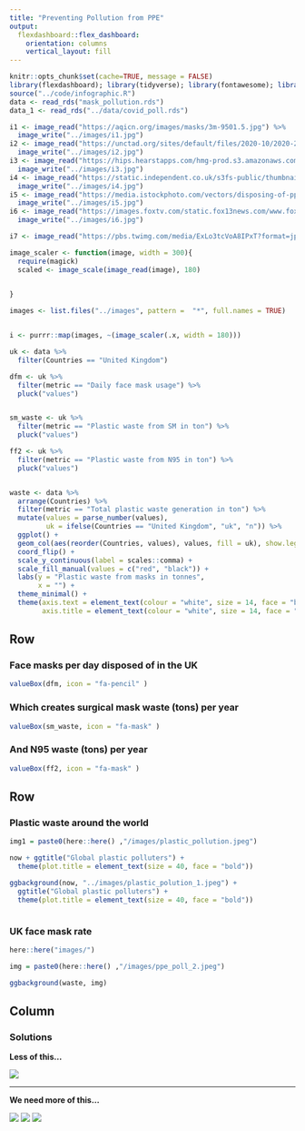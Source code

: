 ```yaml
---
title: "Preventing Pollution from PPE"
output: 
  flexdashboard::flex_dashboard:
    orientation: columns
    vertical_layout: fill
---
```


```r
knitr::opts_chunk$set(cache=TRUE, message = FALSE)
library(flexdashboard); library(tidyverse); library(fontawesome); library(ggpubr); library(ggimage); library(magick)
source("../code/infographic.R")
data <- read_rds("mask_pollution.rds")
data_1 <- read_rds("../data/covid_poll.rds")
```



```r
 
i1 <- image_read("https://aqicn.org/images/masks/3m-9501.5.jpg") %>%
  image_write("../images/i1.jpg")
i2 <- image_read("https://unctad.org/sites/default/files/2020-10/2020-27-07_Plastic-pollution_1200x675.jpg")  %>%
  image_write("../images/i2.jpg")
i3 <- image_read("https://hips.hearstapps.com/hmg-prod.s3.amazonaws.com/images/three-different-protection-face-masks-coronavirus-royalty-free-image-1627509000.jpg")  %>%
  image_write("../images/i3.jpg")
i4 <- image_read("https://static.independent.co.uk/s3fs-public/thumbnails/image/2020/07/10/17/istock-1225880373.jpg?width=300")  %>%
  image_write("../images/i4.jpg")
i5 <- image_read("https://media.istockphoto.com/vectors/disposing-of-ppe-face-mask-safely-vector-id1249867483?k=20&m=1249867483&s=170667a&w=0&h=gPhXUVXRJuMn_deaS8vg9PkgiGEFCUb0DD6HsnvVGXo=")  %>%
  image_write("../images/i5.jpg")
i6 <- image_read("https://images.foxtv.com/static.fox13news.com/www.fox13news.com/content/uploads/2020/04/932/524/cdc-bandana-16x9.jpg?width=300")  %>%
  image_write("../images/i6.jpg")

i7 <- image_read("https://pbs.twimg.com/media/ExLo3tcVoA8IPxT?format=jpg") %>% image_write("../images/i7.jpg")

image_scaler <- function(image, width = 300){
  require(magick)
  scaled <- image_scale(image_read(image), 180)

  
}

images <- list.files("../images", pattern =  "*", full.names = TRUE)


i <- purrr::map(images, ~(image_scaler(.x, width = 180)))

```





```r
uk <- data %>%
  filter(Countries == "United Kingdom")
```


```r

dfm <- uk %>%
  filter(metric == "Daily face mask usage") %>%
  pluck("values")


sm_waste <- uk %>%
  filter(metric == "Plastic waste from SM in ton") %>%
  pluck("values")

ff2 <- uk %>%
  filter(metric == "Plastic waste from N95 in ton") %>%
  pluck("values")



```


```r


waste <- data %>%
  arrange(Countries) %>%
  filter(metric == "Total plastic waste generation in ton") %>%
  mutate(values = parse_number(values), 
         uk = ifelse(Countries == "United Kingdom", "uk", "n")) %>%
  ggplot() +
  geom_col(aes(reorder(Countries, values), values, fill = uk), show.legend = FALSE) +
  coord_flip() +
  scale_y_continuous(label = scales::comma) +
  scale_fill_manual(values = c("red", "black")) +
  labs(y = "Plastic waste from masks in tonnes", 
       x = "") +
  theme_minimal() +
  theme(axis.text = element_text(colour = "white", size = 14, face = "bold"), 
        axis.title = element_text(colour = "white", size = 14, face = "bold"))


```


Row
-----------------------------------------------------------------------
### Face masks per day disposed of in the UK

```r
valueBox(dfm, icon = "fa-pencil" )
```

### Which creates surgical mask waste (tons) per year

```r

valueBox(sm_waste, icon = "fa-mask" )


```

### And N95 waste (tons) per year

```r
valueBox(ff2, icon = "fa-mask" )

```

Row
-------------------------------------------------------

### Plastic waste around the world

```r

img1 = paste0(here::here() ,"/images/plastic_pollution.jpeg")

now + ggtitle("Global plastic polluters") +
  theme(plot.title = element_text(size = 40, face = "bold"))

ggbackground(now, "../images/plastic_polution_1.jpeg") +
  ggtitle("Global plastic polluters") +
  theme(plot.title = element_text(size = 40, face = "bold"))



```


### UK face mask rate

```r

here::here("images/")

img = paste0(here::here() ,"/images/ppe_poll_2.jpeg")

ggbackground(waste, img)

```


Column
-----------------------------------------------------------

### Solutions

**Less of this...**

![](../images/ppe_poll_2.jpeg)

*****

**We need more of this...**

![](../images/i7.jpg) 
![](../images/i6.jpg) 
![](../images/i5.jpg)



